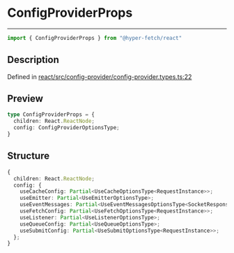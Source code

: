 

# ConfigProviderProps

<div class="api-docs__separator" data-reactroot="">

---

</div><div class="api-docs__import" data-reactroot="">

```ts
import { ConfigProviderProps } from "@hyper-fetch/react"
```

</div><div class="api-docs__section">

## Description

</div><div class="api-docs__description"><span class="api-docs__do-not-parse">



</span></div><p class="api-docs__definition">

Defined in [react/src/config-provider/config-provider.types.ts:22](https://github.com/BetterTyped/hyper-fetch/blob/c44d728f/packages/react/src/config-provider/config-provider.types.ts#L22)

</p><div class="api-docs__section">

## Preview

</div><div class="api-docs__preview type">

```ts
type ConfigProviderProps = {
  children: React.ReactNode; 
  config: ConfigProviderOptionsType; 
}
```

</div><div class="api-docs__section">

## Structure

</div><div class="api-docs__returns">

```ts
{
  children: React.ReactNode;
  config: {
    useCacheConfig: Partial<UseCacheOptionsType<RequestInstance>>;
    useEmitter: Partial<UseEmitterOptionsType>;
    useEventMessages: Partial<UseEventMessagesOptionsType<SocketResponses>>;
    useFetchConfig: Partial<UseFetchOptionsType<RequestInstance>>;
    useListener: Partial<UseListenerOptionsType>;
    useQueueConfig: Partial<UseQueueOptionsType>;
    useSubmitConfig: Partial<UseSubmitOptionsType<RequestInstance>>;
  };
}
```

</div>